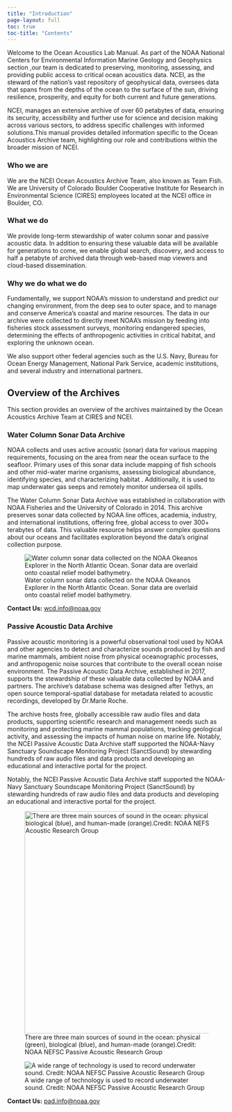 ```yaml
---
title: "Introduction"
page-layout: full
toc: true
toc-title: "Contents"
---
```


Welcome to the Ocean Acoustics Lab Manual. As part of the NOAA National Centers for Environmental Information Marine Geology and Geophysics section ,our team is dedicated to preserving, monitoring, assessing, and providing public access to critical ocean acoustics data. NCEI, as the steward of the nation's vast repository of geophysical data, oversees data that spans from the depths of the ocean to the surface of the sun, driving resilience, prosperity, and equity for both current and future generations.

NCEI, manages an extensive archive of over 60 petabytes of data, ensuring its security, accessibility and further use for science and decision making across various sectors, to address specific challenges with informed solutions.This manual provides detailed information specific to the Ocean Acoustics Archive team, highlighting our role and contributions within the broader mission of NCEI.

### Who we are

We are the NCEI Ocean Acoustics Archive Team, also known as Team Fish. We are University of Colorado Boulder Cooperative Institute for Research in Environmental Science (CIRES) employees located at the NCEI office in Boulder, CO.

### What we do

We provide long-term stewardship of water column sonar and passive acoustic data. In addition to ensuring these valuable data will be available for generations to come, we enable global search, discovery, and access to half a petabyte of archived data through web-based map viewers and cloud-based dissemination.

### Why we do what we do

Fundamentally, we support NOAA's mission to understand and predict our changing environment, from the deep sea to outer space, and to manage and conserve America's coastal and marine resources. The data in our archive were collected to directly meet NOAA's mission by feeding into fisheries stock assessment surveys, monitoring endangered species, determining the effects of anthropogenic activities in critical habitat, and exploring the unknown ocean.

We also support other federal agencies such as the U.S. Navy, Bureau for Ocean Energy Management, National Park Service, academic institutions, and several industry and international partners.

## Overview of the Archives {#overview-of-the-archives}

This section provides an overview of the archives maintained by the Ocean Acoustics Archive Team at CIRES and NCEI.

### Water Column Sonar Data Archive {#water-column-sonar-data-archive}

NOAA collects and uses active acoustic (sonar) data for various mapping requirements, focusing on the area from near the ocean surface to the seafloor. Primary uses of this sonar data include mapping of fish schools and other mid-water marine organisms, assessing biological abundance, identifying species, and characterizing habitat . Additionally, it is used to map underwater gas seeps and remotely monitor undersea oil spills.

The Water Column Sonar Data Archive was established in collaboration with NOAA Fisheries and the University of Colorado in 2014. This archive preserves sonar data collected by NOAA line offices, academia, industry, and international institutions, offering free, global access to over 300+ terabytes of data. This valuable resource helps answer complex questions about our oceans and facilitates exploration beyond the data's original collection purpose.

![Water column sonar data collected on the NOAA Okeanos Explorer in the North Atlantic Ocean. Sonar data are overlaid onto coastal relief model bathymetry.](/Images/WCSD.jpg)

**Contact Us:** [wcd.info\@noaa.gov](mailto:wcd.info@noaa.gov)

### Passive Acoustic Data Archive {#passive-acoustic-data-archive}

Passive acoustic monitoring is a powerful observational tool used by NOAA and other agencies to detect and characterize sounds produced by fish and marine mammals, ambient noise from physical oceanographic processes, and anthropogenic noise sources that contribute to the overall ocean noise environment. The Passive Acoustic Data Archive, established in 2017, supports the stewardship of these valuable data collected by NOAA and partners. The archive's database schema was designed after Tethys, an open source temporal-spatial database for metadata related to acoustic recordings, developed by Dr.Marie Roche.

The archive hosts free, globally accessible raw audio files and data products, supporting scientific research and management needs such as monitoring and protecting marine mammal populations, tracking geological activity, and assessing the impacts of human noise on marine life. Notably, the NCEI Passive Acoustic Data Archive staff supported the NOAA-Navy Sanctuary Soundscape Monitoring Project (SanctSound) by stewarding hundreds of raw audio files and data products and developing an educational and interactive portal for the project.

Notably, the NCEI Passive Acoustic Data Archive staff supported the NOAA-Navy Sanctuary Soundscape Monitoring Project (SanctSound) by stewarding hundreds of raw audio files and data products and developing an educational and interactive portal for the project.

![There are three main sources of sound in the ocean: physical (green), biological (blue), and human-made (orange).Credit: NOAA NEFSC Passive Acoustic Research Group](/Images/1500x1000-Passive-Acoustics-Soundscape-infographic-NEFSC.png){width="512"}

![A wide range of technology is used to record underwater sound. Credit: NOAA NEFSC Passive Acoustic Research Group](/Images/Soundscape%20large.png)

**Contact Us:** [pad.info\@noaa.gov](mailto:%20pad.info@noaa.gov)
